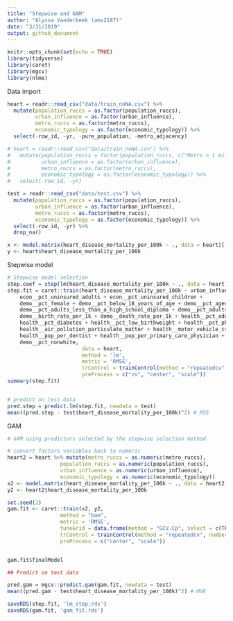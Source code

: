 ```yaml
---
title: "Stepwise and GAM"
author: "Alyssa Vanderbeek (amv2187)"
date: "3/31/2019"
output: github_document
---
```


```r
knitr::opts_chunk$set(echo = TRUE)
library(tidyverse)
library(caret)
library(mgcv)
library(nlme)
```

Data import 

```r
heart = readr::read_csv("data/train_noNA.csv") %>%
  mutate(population_ruccs = as.factor(population_ruccs),
         urban_influence = as.factor(urban_influence),
         metro_ruccs = as.factor(metro_ruccs),
         economic_typology = as.factor(economic_typology)) %>% 
  select(-row_id, -yr, -pure_population, -metro_adjacency)

# heart = readr::read_csv("data/train_noNA.csv") %>%
#   mutate(population_ruccs = factor(population_ruccs, c("Metro > 1 million", "Metro 250k - 1 million", "Metro <250k", "Urban >20,000 metro-adjacent", "Urban >20,000 metro non-adjacent","Urban 2,500-19,999 metro-adjacent", "Urban 2,500-19,999 metro non-adjacent", "Rural metro-adjacent", "Rural metro non-adjacent"), labels = 1:9),
#          urban_influence = as.factor(urban_influence),
#          metro_ruccs = as.factor(metro_ruccs),
#          economic_typology = as.factor(economic_typology)) %>% 
#   select(-row_id, -yr)

test = readr::read_csv("data/test.csv") %>% 
  mutate(population_ruccs = as.factor(population_ruccs),
         urban_influence = as.factor(urban_influence),
         metro_ruccs = as.factor(metro_ruccs),
         economic_typology = as.factor(economic_typology)) %>% 
  select(-row_id, -yr) %>%
  drop_na()

x <- model.matrix(heart_disease_mortality_per_100k ~ ., data = heart)[,-1]
y <- heart$heart_disease_mortality_per_100k
```

Stepwise model 

```r
# Stepwise model selection
step.coef = step(lm(heart_disease_mortality_per_100k ~ ., data = heart))
step.fit = caret::train(heart_disease_mortality_per_100k ~ urban_influence + econ__pct_civilian_labor + 
    econ__pct_uninsured_adults + econ__pct_uninsured_children + 
    demo__pct_female + demo__pct_below_18_years_of_age + demo__pct_aged_65_years_and_older + 
    demo__pct_adults_less_than_a_high_school_diploma + demo__pct_adults_with_high_school_diploma + 
    demo__birth_rate_per_1k + demo__death_rate_per_1k + health__pct_adult_obesity + 
    health__pct_diabetes + health__pct_low_birthweight + health__pct_physical_inacticity + 
    health__air_pollution_particulate_matter + health__motor_vehicle_crash_deaths_per_100k + 
    health__pop_per_dentist + health__pop_per_primary_care_physician + 
    demo__pct_nonwhite,
                        data = heart, 
                        method = 'lm',
                        metric = 'RMSE',
                        trControl = trainControl(method = "repeatedcv", number = 10, repeats = 5),
                        preProcess = c("zv", "center", "scale"))
summary(step.fit)


# predict on test data
pred.step = predict.lm(step.fit, newdata = test)
mean((pred.step - test$heart_disease_mortality_per_100k)^2) # MSE
```

GAM

```r
# GAM using predictors selected by the stepwise selection method

# convert factors variables back to numeric
heart2 = heart %>% mutate(metro_ruccs = as.numeric(metro_ruccs),
                 population_ruccs = as.numeric(population_ruccs),
                 urban_influence = as.numeric(urban_influence),
                 economic_typology = as.numeric(economic_typology))
x2 <- model.matrix(heart_disease_mortality_per_100k ~ ., data = heart2)[, -1] # get rid of factor vairables / work with smaller dataset so R doesn't crash
y2 <- heart2$heart_disease_mortality_per_100k

set.seed(2)
gam.fit <- caret::train(x2, y2,
                 method = "bam",
                 metric = 'RMSE',
                 tuneGrid = data.frame(method = "GCV.Cp", select = c(TRUE, FALSE)),
                 trControl = trainControl(method = "repeatedcv", number = 10, repeats = 5),
                 preProcess = c("center", "scale"))


gam.fit$finalModel

## Predict on test data

pred.gam = mgcv::predict.gam(gam.fit, newdata = test)
mean((pred.gam - test$heart_disease_mortality_per_100k)^2) # MSE
```


```r
saveRDS(step.fit, 'lm_step.rds')
saveRDS(gam.fit, 'gam_fit.rds')
```



